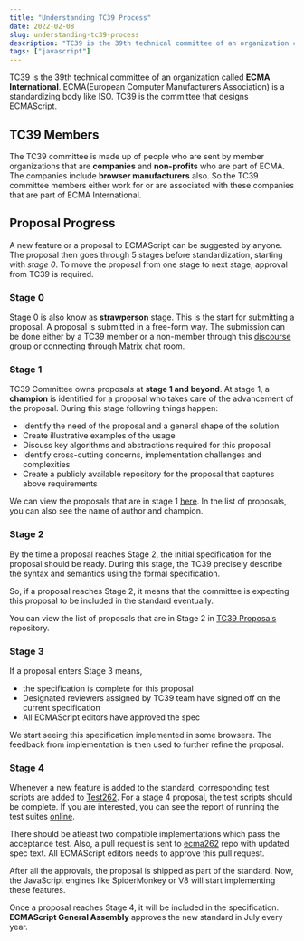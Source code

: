 ```yaml
---
title: "Understanding TC39 Process"
date: 2022-02-08
slug: understanding-tc39-process
description: "TC39 is the 39th technical committee of an organization called ECMA International. ECMA(European Computer Manufacturers Association) is a standardizing body like ISO. TC39 is the committee that designs ECMAScript."
tags: ["javascript"]
---
```


TC39 is the 39th technical committee of an organization called **ECMA International**. ECMA(European Computer Manufacturers Association) is a standardizing body like ISO. TC39 is the committee that designs ECMAScript.

## TC39 Members

The TC39 committee is made up of people who are sent by member organizations that are **companies** and **non-profits** who are part of ECMA. The companies include **browser manufacturers** also. So the TC39 committee members either work for or are associated with these companies that are part of ECMA International.

## Proposal Progress

A new feature or a proposal to ECMAScript can be suggested by anyone. The proposal then goes through 5 stages before standardization, starting with _stage 0_. To move the proposal from one stage to next stage, approval from TC39 is required.

### Stage 0

Stage 0 is also know as **strawperson** stage. This is the start for submitting a proposal. A proposal is submitted in a free-form way. The submission can be done either by a TC39 member or a non-member through this [discourse](https://es.discourse.group/) group or connecting through [Matrix](https://github.com/tc39/how-we-work/blob/HEAD/matrix-guide.md) chat room.

### Stage 1

TC39 Committee owns proposals at **stage 1 and beyond**. At stage 1, a **champion** is identified for a proposal who takes care of the advancement of the proposal. During this stage following things happen:

- Identify the need of the proposal and a general shape of the solution
- Create illustrative examples of the usage
- Discuss key algorithms and abstractions required for this proposal
- Identify cross-cutting concerns, implementation challenges and complexities
- Create a publicly available repository for the proposal that captures above requirements

We can view the proposals that are in stage 1 [here](https://github.com/tc39/proposals/blob/main/stage-1-proposals.md). In the list of proposals, you can also see the name of author and champion.

### Stage 2

By the time a proposal reaches Stage 2, the initial specification for the proposal should be ready. During this stage, the TC39 precisely describe the syntax and semantics using the formal specification.

So, if a proposal reaches Stage 2, it means that the committee is expecting this proposal to be included in the standard eventually.

You can view the list of proposals that are in Stage 2 in [TC39 Proposals](https://github.com/tc39/proposals) repository.

### Stage 3

If a proposal enters Stage 3 means,

- the specification is complete for this proposal
- Designated reviewers assigned by TC39 team have signed off on the current specification
- All ECMAScript editors have approved the spec

We start seeing this specification implemented in some browsers. The feedback from implementation is then used to further refine the proposal.

### Stage 4

Whenever a new feature is added to the standard, corresponding test scripts are added to [Test262](https://github.com/tc39/test262). For a stage 4 proposal, the test scripts should be complete. If you are interested, you can see the report of running the test suites [online](https://test262.report/).

There should be atleast two compatible implementations which pass the acceptance test. Also, a pull request is sent to [ecma262](https://github.com/tc39/ecma262) repo with updated spec text. All ECMAScript editors needs to approve this pull request.

After all the approvals, the proposal is shipped as part of the standard. Now, the JavaScript engines like SpiderMonkey or V8 will start implementing these features.

Once a proposal reaches Stage 4, it will be included in the specification. **ECMAScript General Assembly** approves the new standard in July every year.
